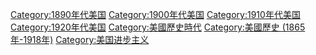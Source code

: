 {{cat main|进步时代}}
[[Category:1890年代美国|Category:1890年代美国]]
[[Category:1900年代美国|Category:1900年代美国]]
[[Category:1910年代美国|Category:1910年代美国]]
[[Category:1920年代美国|Category:1920年代美国]]
[[Category:美國歷史時代|Category:美國歷史時代]]
[[Category:美國歷史_(1865年-1918年)|Category:美國歷史 (1865年-1918年)]]
[[Category:美国进步主义|Category:美国进步主义]]